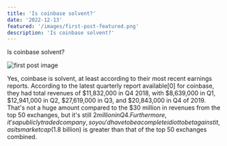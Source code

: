 ```yaml
---
title: 'Is coinbase solvent?'
date: '2022-12-13'
featured: '/images/first-post-featured.png'
description: 'Is coinbase solvent?'
---
```


Is coinbase solvent?

![first post image](/images/first-post-content.png)

Yes, coinbase is solvent, at least according to their most recent earnings reports.
According to the latest quarterly report available[0] for coinbase, they had total revenues of $11,832,000 in Q4 2018, with $8,639,000 in Q1, $12,941,000 in Q2, $27,619,000 in Q3, and $20,843,000 in Q4 of 2019.
That's not a huge amount compared to the $30 million in revenues from the top 50 exchanges, but it's still $2 million in Q4.
Furthermore, it's a publicly traded company, so you'd have to be a complete idiot to bet against it, as its market cap ($1.8 billion) is greater than that of the top 50 exchanges combined.

